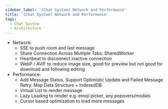 ```yaml
---
sidebar_label: '[Chat System] Network and Performance'
title: '[Chat System] Network and Performance'
tags:
  - Chat System
  - Architecture
---
```


- Network:
  - SSE to push room and last message
  - Share Connection Across Multiple Tabs: SharedWorker
  - Heartbeat to disconnect inactive connection
  - WebP / AVIF to reduce image size, good for preview but not good for download and following editing
- Performance:
  - Add Message Status, Support Optimistic Update and Failed Message Retry: Map Data Structure + IndexedDB
  - Virtual List to render message
  - Lazy Loading to render e.g. emoji picker, any popovers/modals
  - Cursor based optimization to load more messages